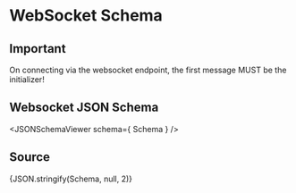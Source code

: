 
# WebSocket Schema

## Important
On connecting via the websocket endpoint, the first message MUST be the
initializer!

## Websocket JSON Schema

<JSONSchemaViewer schema={ Schema } />

## Source

<CodeBlock language="json-schema">{JSON.stringify(Schema, null, 2)}</CodeBlock>
